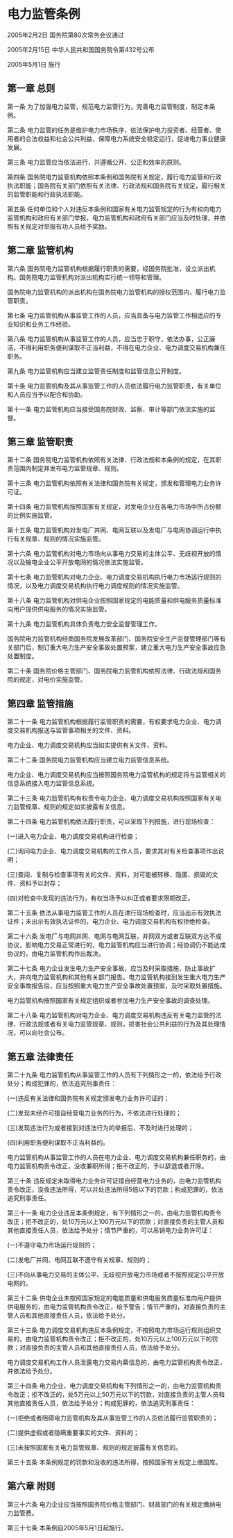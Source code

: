 # 电力监管条例

2005年2月2日 国务院第80次常务会议通过

2005年2月15日 中华人民共和国国务院令第432号公布

2005年5月1日 施行

  

## 第一章 总则

第一条 为了加强电力监管，规范电力监管行为，完善电力监管制度，制定本条例。

第二条 电力监管的任务是维护电力市场秩序，依法保护电力投资者、经营者、使用者的合法权益和社会公共利益，保障电力系统安全稳定运行，促进电力事业健康发展。

第三条 电力监管应当依法进行，并遵循公开、公正和效率的原则。

第四条 国务院电力监管机构依照本条例和国务院有关规定，履行电力监管和行政执法职能；国务院有关部门依照有关法律、行政法规和国务院有关规定，履行相关的监管职能和行政执法职能。

第五条 任何单位和个人对违反本条例和国家有关电力监管规定的行为有权向电力监管机构和政府有关部门举报，电力监管机构和政府有关部门应当及时处理，并依照有关规定对举报有功人员给予奖励。

## 第二章 监管机构

第六条 国务院电力监管机构根据履行职责的需要，经国务院批准，设立派出机构。国务院电力监管机构对派出机构实行统一领导和管理。

国务院电力监管机构的派出机构在国务院电力监管机构的授权范围内，履行电力监管职责。

第七条 电力监管机构从事监管工作的人员，应当具备与电力监管工作相适应的专业知识和业务工作经验。

第八条 电力监管机构从事监管工作的人员，应当忠于职守，依法办事，公正廉洁，不得利用职务便利谋取不正当利益，不得在电力企业、电力调度交易机构兼任职务。

第九条 电力监管机构应当建立监管责任制度和监管信息公开制度。

第十条 电力监管机构及其从事监管工作的人员依法履行电力监管职责，有关单位和人员应当予以配合和协助。

第十一条 电力监管机构应当接受国务院财政、监察、审计等部门依法实施的监督。

## 第三章 监管职责

第十二条 国务院电力监管机构依照有关法律、行政法规和本条例的规定，在其职责范围内制定并发布电力监管规章、规则。

第十三条 电力监管机构依照有关法律和国务院有关规定，颁发和管理电力业务许可证。

第十四条 电力监管机构按照国家有关规定，对发电企业在各电力市场中所占份额的比例实施监管。

第十五条 电力监管机构对发电厂并网、电网互联以及发电厂与电网协调运行中执行有关规章、规则的情况实施监管。

第十六条 电力监管机构对电力市场向从事电力交易的主体公平、无歧视开放的情况以及输电企业公平开放电网的情况依法实施监管。

第十七条 电力监管机构对电力企业、电力调度交易机构执行电力市场运行规则的情况，以及电力调度交易机构执行电力调度规则的情况实施监管。

第十八条 电力监管机构对供电企业按照国家规定的电能质量和供电服务质量标准向用户提供供电服务的情况实施监管。

第十九条 电力监管机构具体负责电力安全监督管理工作。

国务院电力监管机构经商国务院发展改革部门、国务院安全生产监督管理部门等有关部门后，制订重大电力生产安全事故处置预案，建立重大电力生产安全事故应急处置制度。

第二十条 国务院价格主管部门、国务院电力监管机构依照法律、行政法规和国务院的规定，对电价实施监管。

## 第四章 监管措施

第二十一条 电力监管机构根据履行监管职责的需要，有权要求电力企业、电力调度交易机构报送与监管事项相关的文件、资料。

电力企业、电力调度交易机构应当如实提供有关文件、资料。

第二十二条 国务院电力监管机构应当建立电力监管信息系统。

电力企业、电力调度交易机构应当按照国务院电力监管机构的规定将与监管相关的信息系统接入电力监管信息系统。

第二十三条 电力监管机构有权责令电力企业、电力调度交易机构按照国家有关电力监管规章、规则的规定如实披露有关信息。

第二十四条 电力监管机构依法履行职责，可以采取下列措施，进行现场检查：

(一)进入电力企业、电力调度交易机构进行检查；

(二)询问电力企业、电力调度交易机构的工作人员，要求其对有关检查事项作出说明；

(三)查阅、复制与检查事项有关的文件、资料，对可能被转移、隐匿、损毁的文件、资料予以封存；

(四)对检查中发现的违法行为，有权当场予以纠正或者要求限期改正。

第二十五条 依法从事电力监管工作的人员在进行现场检查时，应当出示有效执法证件；未出示有效执法证件的，电力企业、电力调度交易机构有权拒绝检查。

第二十六条 发电厂与电网并网、电网与电网互联，并网双方或者互联双方达不成协议，影响电力交易正常进行的，电力监管机构应当进行协调；经协调仍不能达成协议的，由电力监管机构作出裁决。

第二十七条 电力企业发生电力生产安全事故，应当及时采取措施，防止事故扩大，并向电力监管机构和其他有关部门报告。电力监管机构接到发生重大电力生产安全事故报告后，应当按照重大电力生产安全事故处置预案，及时采取处置措施。

电力监管机构按照国家有关规定组织或者参加电力生产安全事故的调查处理。

第二十八条 电力监管机构对电力企业、电力调度交易机构违反有关电力监管的法律、行政法规或者有关电力监管规章、规则，损害社会公共利益的行为及其处理情况，可以向社会公布。

## 第五章 法律责任

第二十九条 电力监管机构从事监管工作的人员有下列情形之一的，依法给予行政处分；构成犯罪的，依法追究刑事责任：

(一)违反有关法律和国务院有关规定颁发电力业务许可证的；

(二)发现未经许可擅自经营电力业务的行为，不依法进行处理的；

(三)发现违法行为或者接到对违法行为的举报后，不及时进行处理的；

(四)利用职务便利谋取不正当利益的。

电力监管机构从事监管工作的人员在电力企业、电力调度交易机构兼任职务的，由电力监管机构责令改正，没收兼职所得；拒不改正的，予以辞退或者开除。

第三十条 违反规定未取得电力业务许可证擅自经营电力业务的，由电力监管机构责令改正，没收违法所得，可以并处违法所得5倍以下的罚款；构成犯罪的，依法追究刑事责任。

第三十一条 电力企业违反本条例规定，有下列情形之一的，由电力监管机构责令改正；拒不改正的，处10万元以上100万元以下的罚款；对直接负责的主管人员和其他直接责任人员，依法给予处分；情节严重的，可以吊销电力业务许可证：

(一)不遵守电力市场运行规则的；

(二)发电厂并网、电网互联不遵守有关规章、规则的；

(三)不向从事电力交易的主体公平、无歧视开放电力市场或者不按照规定公平开放电网的。

第三十二条 供电企业未按照国家规定的电能质量和供电服务质量标准向用户提供供电服务的，由电力监管机构责令改正，给予警告；情节严重的，对直接负责的主管人员和其他直接责任人员，依法给予处分。

第三十三条 电力调度交易机构违反本条例规定，不按照电力市场运行规则组织交易的，由电力监管机构责令改正；拒不改正的，处10万元以上100万元以下的罚款；对直接负责的主管人员和其他直接责任人员，依法给予处分。

电力调度交易机构工作人员泄露电力交易内幕信息的，由电力监管机构责令改正，并依法给予处分。

第三十四条 电力企业、电力调度交易机构有下列情形之一的，由电力监管机构责令改正；拒不改正的，处5万元以上50万元以下的罚款，对直接负责的主管人员和其他直接责任人员，依法给予处分；构成犯罪的，依法追究刑事责任：

(一)拒绝或者阻碍电力监管机构及其从事监管工作的人员依法履行监管职责的；

(二)提供虚假或者隐瞒重要事实的文件、资料的；

(三)未按照国家有关电力监管规章、规则的规定披露有关信息的。

第三十五条 本条例规定的罚款和没收的违法所得，按照国家有关规定上缴国库。

## 第六章 附则

第三十六条 电力企业应当按照国务院价格主管部门、财政部门的有关规定缴纳电力监管费。

第三十七条 本条例自2005年5月1日起施行。